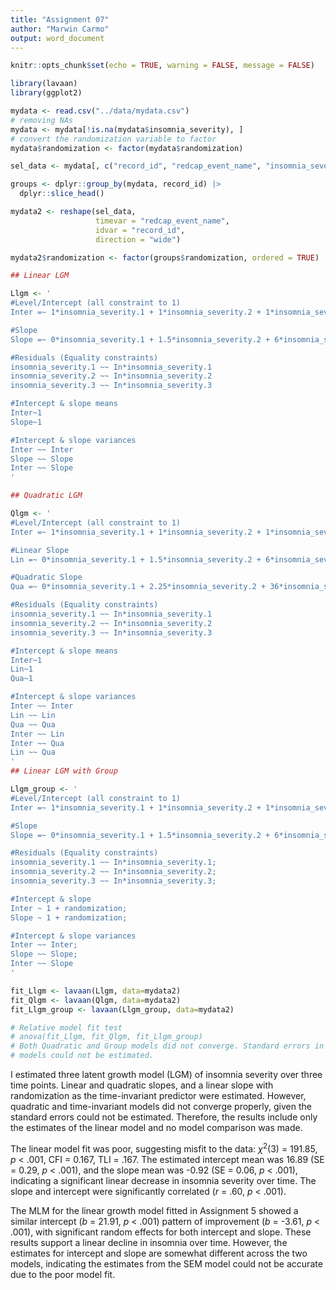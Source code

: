 ```yaml
---
title: "Assignment 07"
author: "Marwin Carmo"
output: word_document
---
```


```r
knitr::opts_chunk$set(echo = TRUE, warning = FALSE, message = FALSE)
```

```r
library(lavaan)
library(ggplot2)
```

```r
mydata <- read.csv("../data/mydata.csv")
# removing NAs
mydata <- mydata[!is.na(mydata$insomnia_severity), ]
# convert the randomization variable to factor
mydata$randomization <- factor(mydata$randomization)

sel_data <- mydata[, c("record_id", "redcap_event_name", "insomnia_severity")]

groups <- dplyr::group_by(mydata, record_id) |> 
  dplyr::slice_head()

mydata2 <- reshape(sel_data,
                   timevar = "redcap_event_name",
                   idvar = "record_id",
                   direction = "wide")

mydata2$randomization <- factor(groups$randomization, ordered = TRUE)
```

```r
## Linear LGM

Llgm <- '
#Level/Intercept (all constraint to 1)
Inter =~ 1*insomnia_severity.1 + 1*insomnia_severity.2 + 1*insomnia_severity.3

#Slope
Slope =~ 0*insomnia_severity.1 + 1.5*insomnia_severity.2 + 6*insomnia_severity.3

#Residuals (Equality constraints)
insomnia_severity.1 ~~ In*insomnia_severity.1
insomnia_severity.2 ~~ In*insomnia_severity.2
insomnia_severity.3 ~~ In*insomnia_severity.3

#Intercept & slope means
Inter~1
Slope~1

#Intercept & slope variances
Inter ~~ Inter
Slope ~~ Slope
Inter ~~ Slope
'

## Quadratic LGM

Qlgm <- '
#Level/Intercept (all constraint to 1)
Inter =~ 1*insomnia_severity.1 + 1*insomnia_severity.2 + 1*insomnia_severity.3

#Linear Slope
Lin =~ 0*insomnia_severity.1 + 1.5*insomnia_severity.2 + 6*insomnia_severity.3

#Quadratic Slope
Qua =~ 0*insomnia_severity.1 + 2.25*insomnia_severity.2 + 36*insomnia_severity.3

#Residuals (Equality constraints)
insomnia_severity.1 ~~ In*insomnia_severity.1
insomnia_severity.2 ~~ In*insomnia_severity.2
insomnia_severity.3 ~~ In*insomnia_severity.3

#Intercept & slope means
Inter~1
Lin~1
Qua~1

#Intercept & slope variances
Inter ~~ Inter
Lin ~~ Lin
Qua ~~ Qua
Inter ~~ Lin
Inter ~~ Qua
Lin ~~ Qua
'
## Linear LGM with Group

Llgm_group <- '
#Level/Intercept (all constraint to 1)
Inter =~ 1*insomnia_severity.1 + 1*insomnia_severity.2 + 1*insomnia_severity.3;

#Slope
Slope =~ 0*insomnia_severity.1 + 1.5*insomnia_severity.2 + 6*insomnia_severity.3;

#Residuals (Equality constraints)
insomnia_severity.1 ~~ In*insomnia_severity.1;
insomnia_severity.2 ~~ In*insomnia_severity.2;
insomnia_severity.3 ~~ In*insomnia_severity.3;

#Intercept & slope 
Inter ~ 1 + randomization;
Slope ~ 1 + randomization;

#Intercept & slope variances
Inter ~~ Inter;
Slope ~~ Slope;
Inter ~~ Slope
'

fit_Llgm <- lavaan(Llgm, data=mydata2)
fit_Qlgm <- lavaan(Qlgm, data=mydata2)
fit_Llgm_group <- lavaan(Llgm_group, data=mydata2)

# Relative model fit test
# anova(fit_Llgm, fit_Qlgm, fit_Llgm_group)
# Both Quadratic and Group models did not converge. Standard errors in these
# models could not be estimated. 
```

I estimated three latent growth model (LGM) of insomnia severity over three time points. Linear and quadratic slopes, and a linear slope with randomization as the time-invariant predictor were estimated. However, quadratic and time-invariant models did not converge properly, given the standard errors could not be estimated. Therefore, the results include only the estimates of the linear model and no model comparison was made.

The linear model fit was poor, suggesting misfit to the data: $\chi^2$(3) = 191.85, *p* < .001, CFI = 0.167, TLI = .167. The estimated intercept mean was 16.89 (SE = 0.29, *p* < .001), and the slope mean was -0.92 (SE = 0.06, *p* < .001), indicating a significant linear decrease in insomnia severity over time. The slope and intercept were significantly correlated (*r* = .60, *p* < .001).

The MLM for the linear growth model fitted in Assignment 5 showed a similar intercept (*b* = 21.91, *p* < .001) pattern of improvement (*b* = -3.61, *p* < .001), with significant random effects for both intercept and slope. These results support a linear decline in insomnia over time. However, the estimates for intercept and slope are somewhat different across the two models, indicating the estimates from the SEM model could not be accurate due to the poor model fit.